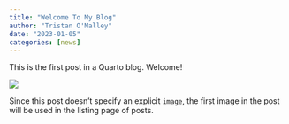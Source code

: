 ```yaml
---
title: "Welcome To My Blog"
author: "Tristan O'Malley"
date: "2023-01-05"
categories: [news]
---
```


This is the first post in a Quarto blog. Welcome!

![](thumbnail.jpg)

Since this post doesn't specify an explicit `image`, the first image in the post will be used in the listing page of posts.
